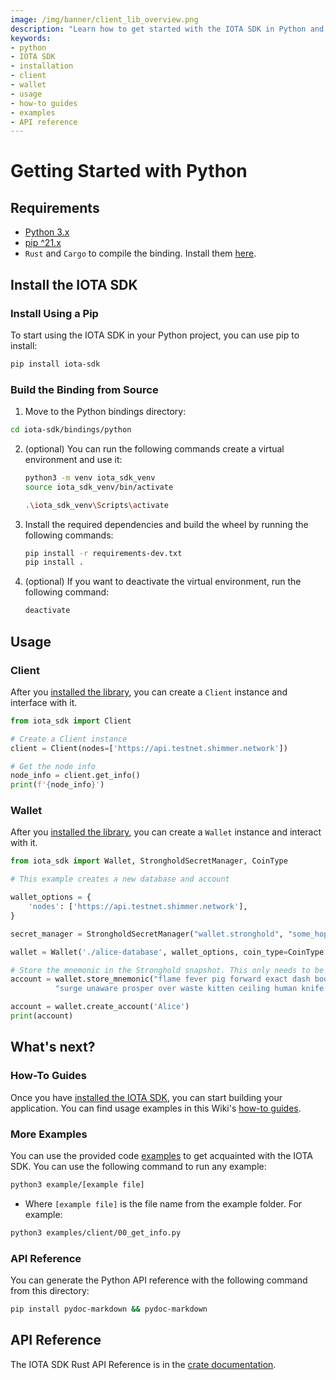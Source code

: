 ```yaml
---
image: /img/banner/client_lib_overview.png
description: "Learn how to get started with the IOTA SDK in Python and build applications on the Shimmer network."
keywords:
- python
- IOTA SDK
- installation
- client
- wallet
- usage
- how-to guides
- examples
- API reference
---
```



# Getting Started with Python

<WarningPasswordStorage/>

## Requirements

- [Python 3.x](https://www.python.org)
- [pip ^21.x](https://pypi.org/project/pip)
- `Rust` and `Cargo` to compile the binding. Install them [here](https://doc.rust-lang.org/cargo/getting-started/installation.html).

## Install the IOTA SDK

### Install Using a Pip

To start using the IOTA SDK in your Python project, you can use pip to install:

```sh
pip install iota-sdk
```

### Build the Binding from Source

1. Move to the Python bindings directory:

 ```bash
 cd iota-sdk/bindings/python
   ```

2. (optional) You can run the following commands create a virtual environment and use it:

    <Tabs groupId="operatingSystem">
    <TabItem value="linuxOrMacOS" label="Linux or Mac OS">

    ```bash
    python3 -m venv iota_sdk_venv
    source iota_sdk_venv/bin/activate
    ```

    </TabItem>
    <TabItem value="windows" label="Windows">

    ```bash
    .\iota_sdk_venv\Scripts\activate
    ```

    </TabItem>
    </Tabs>


3. Install the required dependencies and build the wheel by running the following commands:

    ```bash
    pip install -r requirements-dev.txt
    pip install .
    ```

4. (optional) If you want to deactivate the virtual environment, run the following command:

    ```bash
    deactivate
    ```

## Usage

### Client

After you [installed the library](#install-the-iota-sdk), you can create a `Client` instance and interface with it.

```python
from iota_sdk import Client

# Create a Client instance
client = Client(nodes=['https://api.testnet.shimmer.network'])

# Get the node info
node_info = client.get_info()
print(f'{node_info}')
```

### Wallet

After you [installed the library](#install-the-iota-sdk), you can create a `Wallet` instance and interact with it.

```python
from iota_sdk import Wallet, StrongholdSecretManager, CoinType

# This example creates a new database and account

wallet_options = {
    'nodes': ['https://api.testnet.shimmer.network'],
}

secret_manager = StrongholdSecretManager("wallet.stronghold", "some_hopefully_secure_password")

wallet = Wallet('./alice-database', wallet_options, coin_type=CoinType.SHIMMER, secret_manager)

# Store the mnemonic in the Stronghold snapshot. This only needs to be done once
account = wallet.store_mnemonic("flame fever pig forward exact dash body idea link scrub tennis minute " +
          "surge unaware prosper over waste kitten ceiling human knife arch situate civil")

account = wallet.create_account('Alice')
print(account)
```

## What's next?

### How-To Guides

Once you have [installed the IOTA SDK](#install-the-iota-sdk), you can start building your application. You can find
usage examples in this Wiki's [how-to guides](../how_tos/accounts_and_addresses/create_mnemonic.mdx).

### More Examples

You can use the provided code [examples](https://github.com/iotaledger/iota-sdk/tree/develop/bindings/python/examples)
to get acquainted with the IOTA SDK. You can use the following command to run any example:

```bash
python3 example/[example file]
```

- Where `[example file]` is the file name from the example folder. For example:

```bash
python3 examples/client/00_get_info.py
```

### API Reference

You can generate the Python API reference with the following command from this directory:

```bash
pip install pydoc-markdown && pydoc-markdown
```

## API Reference

The IOTA SDK Rust API Reference is in the [crate documentation](https://docs.rs/iota-sdk/latest/iota_sdk/).
